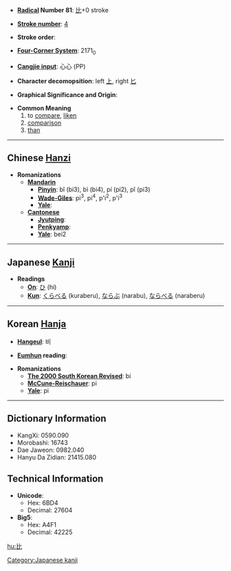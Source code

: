 * '''[[Wiktionary:Chinese radical index| Radical]] Number 81''': [[Wiktionary:Chinese radical index 比|比]]+0 stroke

* '''[[Wiktionary:Chinese total strokes index|Stroke number]]''': [[Wiktionary:Chinese total strokes index 4|4]]

* '''Stroke order''': 

* '''[[Wiktionary:Chinese four corner index|Four-Corner System]]''': 2171<sub>0</sub>

* '''[[Wiktionary:Chinese Cangjie index|Cangjie input]]''': 心心 (PP)

* '''Character decomopsition''': left [[上]], right [[匕]]

* '''Graphical Significance and Origin''': 

* '''Common Meaning'''
*#to [[compare]], [[liken]]
*# [[comparison]]
*# [[than]]


----

== Chinese [[Hanzi]] ==

* '''Romanizations'''
** '''[[Mandarin]]'''
*** '''[[Pinyin]]''': bǐ (bi3), bì (bi4), pí (pi2), pǐ (pi3)
*** '''[[Wade-Giles]]''': pi<sup>3</sup>, pi<sup>4</sup>, p'i<sup>2</sup>, p'i<sup>3</sup>
*** '''[[Yale]]''': 
** '''[[Cantonese]]'''
*** '''[[Jyutping]]''':
*** '''[[Penkyamp]]''': 
*** '''[[Yale]]''': bei2


----

== Japanese [[Kanji]] ==

* '''Readings'''
** '''[[On]]''': [[ひ]] (hi)
** '''[[Kun]]''': [[くらべる]] (kuraberu), [[ならぶ]] (narabu), [[ならべる]] (naraberu)


----

== Korean [[Hanja]] ==

* '''[[Hangeul]]''': 비

* '''[[Eumhun]] reading''': 

* '''Romanizations'''
** '''[[The 2000 South Korean Revised Romanization|The 2000 South Korean Revised]]''': bi
** '''[[McCune-Reischauer]]''': pi
** '''[[Yale]]''': pi

----

== Dictionary Information ==

* KangXi: 0590.090
* Morobashi: 16743
* Dae Jaweon: 0982.040
* Hanyu Da Zidian: 21415.080

== Technical Information ==

* '''Unicode''':
** Hex: 6BD4
** Decimal: 27604
* '''Big5''':
** Hex: A4F1
** Decimal: 42225

[[Category:Japanese kanji]]

[[hu:比]]
